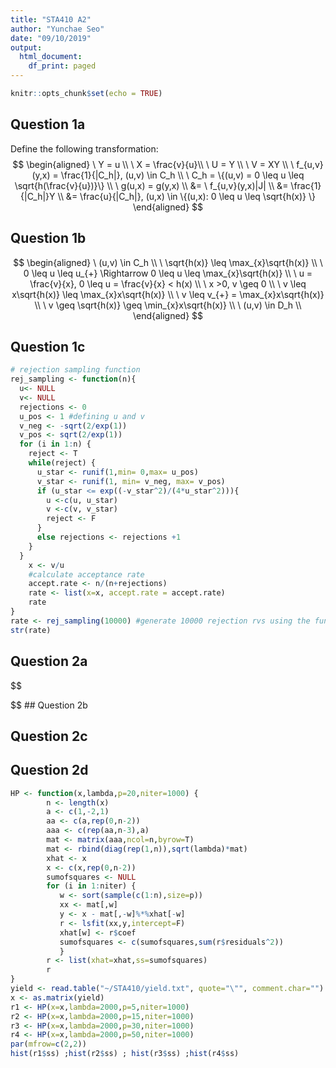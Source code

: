 ---
title: "STA410 A2"
author: "Yunchae Seo"
date: "09/10/2019"
output:
  html_document:
    df_print: paged
---

```{r setup, include=FALSE}
knitr::opts_chunk$set(echo = TRUE)
```

## Question 1a 
Define the following transformation: 
\textbf{Answer:} 
$$
\begin{aligned}
\ Y = u \\
\ X = \frac{v}{u}\\
\ U = Y \\
\ V = XY \\
\ f_{u,v}(y,x) = \frac{1}{|C_h|}, (u,v) \in C_h \\
\ C_h = \{(u,v) = 0 \leq u \leq \sqrt{h(\frac{v}{u})}\} \\
\ g(u,x) = g(y,x) \\ 
&= \ f_{u,v}(y,x)|J| \\ 
&= \frac{1}{|C_h|}Y \\
&= \frac{u}{|C_h|}, (u,x) \in \{(u,x): 0 \leq u \leq \sqrt{h(x)} \}
\end{aligned}
$$

## Question 1b 
\textbf{Answer:} 
$$
\begin{aligned}
\ (u,v) \in C_h \\
\ \sqrt{h(x)} \leq  \max_{x}\sqrt{h(x)} \\
\ 0 \leq u \leq u_{+} \Rightarrow 0 \leq u \leq \max_{x}\sqrt{h(x)} \\
\ u = \frac{v}{x}, 0 \leq u = \frac{v}{x} < h(x) \\
\ x >0, v \geq 0 \\
\ v \leq x\sqrt{h(x)} \leq \max_{x}x\sqrt{h(x)} \\
\ v \leq v_{+} = \max_{x}x\sqrt{h(x)} \\
\ v \geq \sqrt{h(x)} \geq \min_{x}x\sqrt{h(x)} \\
\ (u,v) \in D_h \\
\end{aligned}
$$


## Question 1c
```{r}
# rejection sampling function 
rej_sampling <- function(n){
  u<- NULL 
  v<- NULL 
  rejections <- 0 
  u_pos <- 1 #defining u and v 
  v_neg <- -sqrt(2/exp(1)) 
  v_pos <- sqrt(2/exp(1))
  for (i in 1:n) {
    reject <- T 
    while(reject) {
      u_star <- runif(1,min= 0,max= u_pos) 
      v_star <- runif(1, min= v_neg, max= v_pos)
      if (u_star <= exp((-v_star^2)/(4*u_star^2))){
        u <-c(u, u_star)
        v <-c(v, v_star)
        reject <- F 
      }
      else rejections <- rejections +1 
    }
  }
    x <- v/u 
    #calculate acceptance rate 
    accept.rate <- n/(n+rejections) 
    rate <- list(x=x, accept.rate = accept.rate)
    rate
}
rate <- rej_sampling(10000) #generate 10000 rejection rvs using the function 
str(rate)
```

## Question 2a
\textbf{Answer:} 
$$
\begin{aligned}
\ Y_i = a_i + b , f(\theta) = \sum_{i+1}^n(y_i -\theta_i)^2 +  
\lambda\sum_{i=2}^{n-1}(\theta_{i+1}-2\theta_i+ \theta_{i-1})^2 \\
 \hat{\theta}_i  = a \times i + b 
\ \theta_1= a + b \\
\ \theta_2  = 2a +b \\
\ \theta_n = na + b \\
\ \frac{\partial f}{\partial \theta_1} = -2(y_i - \theta_1) + 2\lambda(\theta_3-2\theta_2 + \theta_1)= 0 \\
\ \Rightarrow-2(y_1 -\theta_1) = 0 \\
\ y_1 - \theta_1 = 0 \\
\ y_1 - \theta_1 = a + b \\
\ \frac{\partial f}{\partial \theta_2} = -2(y_2 - \theta_2) + 
\lambda[2(\theta_3-2\theta_2 + \theta_1)(-2) + 2(\theta_4 - 2\theta_3 + \theta_2)] = 0 \\
\ \Rightarrow-2(y_2 - \theta_2) = 0 \\
\ y_2 = \theta_2 = 2a +b \\
\ \frac{\partial f}{\partial \theta_i} = -2(y_i - \theta_i) = 0 \\
\ y_i = \theta_i = a \times i + b \\
\ \hat{\theta_i} = y_i \\

\end{aligned}
$$
## Question 2b 

## Question 2c
## Question 2d 
```{r}
HP <- function(x,lambda,p=20,niter=1000) {
        n <- length(x)
        a <- c(1,-2,1)
        aa <- c(a,rep(0,n-2))
        aaa <- c(rep(aa,n-3),a)
        mat <- matrix(aaa,ncol=n,byrow=T)
        mat <- rbind(diag(rep(1,n)),sqrt(lambda)*mat)
        xhat <- x
        x <- c(x,rep(0,n-2))
        sumofsquares <- NULL
        for (i in 1:niter) {
           w <- sort(sample(c(1:n),size=p))
           xx <- mat[,w]
           y <- x - mat[,-w]%*%xhat[-w]
           r <- lsfit(xx,y,intercept=F)
           xhat[w] <- r$coef
           sumofsquares <- c(sumofsquares,sum(r$residuals^2))
           }
        r <- list(xhat=xhat,ss=sumofsquares)
        r
}
yield <- read.table("~/STA410/yield.txt", quote="\"", comment.char="")
x <- as.matrix(yield)
r1 <- HP(x=x,lambda=2000,p=5,niter=1000)
r2 <- HP(x=x,lambda=2000,p=15,niter=1000)
r3 <- HP(x=x,lambda=2000,p=30,niter=1000)
r4 <- HP(x=x,lambda=2000,p=50,niter=1000)
par(mfrow=c(2,2))
hist(r1$ss) ;hist(r2$ss) ; hist(r3$ss) ;hist(r4$ss)
```

